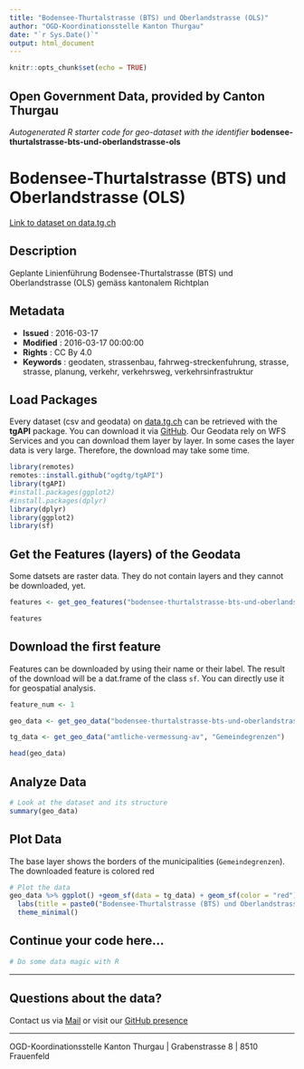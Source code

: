 ```yaml
---
title: "Bodensee-Thurtalstrasse (BTS) und Oberlandstrasse (OLS)"
author: "OGD-Koordinationsstelle Kanton Thurgau"
date: "`r Sys.Date()`"
output: html_document
---
```


```r
knitr::opts_chunk$set(echo = TRUE)
```

## Open Government Data, provided by **Canton Thurgau**
*Autogenerated R starter code for geo-dataset with the identifier* **bodensee-thurtalstrasse-bts-und-oberlandstrasse-ols**


# **Bodensee-Thurtalstrasse (BTS) und Oberlandstrasse (OLS)**

[Link to dataset on data.tg.ch](https://data.tg.ch/explore/dataset/bodensee-thurtalstrasse-bts-und-oberlandstrasse-ols/information/)

## Description

Geplante Linienführung Bodensee-Thurtalstrasse (BTS) und Oberlandstrasse (OLS) gemäss kantonalem Richtplan

## Metadata

- **Issued**                   : 2016-03-17
- **Modified**                 : 2016-03-17 00:00:00
- **Rights**                   : CC By 4.0
- **Keywords**                 : geodaten, strassenbau, fahrweg-streckenfuhrung, strasse, strasse, planung, verkehr, verkehrsweg, verkehrsinfrastruktur

## Load Packages

Every dataset (csv and geodata) on [data.tg.ch](https://data.tg.ch/pages/start/) can be retrieved with the **tgAPI** package. You can download it via [GitHub](https://github.com/ogdtg/tgAPI). Our Geodata rely on WFS Services and you can download them layer by layer. In some cases the layer data is very large. Therefore, the download may take some time.

```r
library(remotes)
remotes::install.github("ogdtg/tgAPI")
library(tgAPI)
#install.packages(ggplot2)
#install.packages(dplyr)
library(dplyr)
library(ggplot2)
library(sf)

```


## Get the Features (layers) of the Geodata

Some datsets are raster data. They do not contain layers and they cannot be downloaded, yet.

```r
features <- get_geo_features("bodensee-thurtalstrasse-bts-und-oberlandstrasse-ols")

features
```


## Download the first feature

Features can be downloaded by using their name or their label. The result of the download will be a dat.frame of the class `sf`. You can directly use it for geospatial analysis.

```r

feature_num <- 1

geo_data <- get_geo_data("bodensee-thurtalstrasse-bts-und-oberlandstrasse-ols",features$name[feature_num])

tg_data <- get_geo_data("amtliche-vermessung-av", "Gemeindegrenzen")

head(geo_data)
```


## Analyze Data

```r

# Look at the dataset and its structure
summary(geo_data)

```


## Plot Data

The base layer shows the borders of the municipalities (`Gemeindegrenzen`). The downloaded feature is colored red

```r

# Plot the data
geo_data %>% ggplot() +geom_sf(data = tg_data) + geom_sf(color = "red") +
  labs(title = paste0("Bodensee-Thurtalstrasse (BTS) und Oberlandstrasse (OLS): ",features$title[feature_num])) +
  theme_minimal()

```


## Continue your code here...


```r
# Do some data magic with R
```

------------------------------------------------------------------------

## Questions about the data?

Contact us via [Mail](mailto:ogd@tg.ch) or visit our [GitHub presence](https://github.com/ogdtg)


------------------------------------------------------------------------

OGD-Koordinationsstelle Kanton Thurgau | Grabenstrasse 8 | 8510 Frauenfeld
